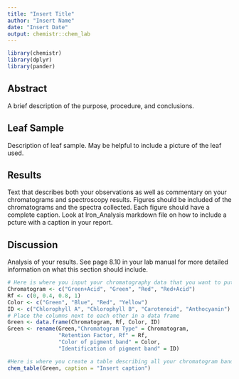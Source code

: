 ```yaml
---
title: "Insert Title"
author: "Insert Name"
date: "Insert Date"
output: chemistr::chem_lab
---
```


```r
library(chemistr)
library(dplyr)
library(pander)
```

## Abstract

A brief description of the purpose, procedure, and conclusions.

## Leaf Sample

Description of leaf sample.  May be helpful to include a picture of the leaf used.

## Results

Text that describes both your observations as well as commentary on your chromatograms and spectroscopy results.  Figures should be included of the chromatograms and the spectra collected.  Each figure should have a complete caption.  Look at Iron_Analysis markdown file on how to include a pcture with a caption in your report.

## Discussion

Analysis of your results.  See page 8.10 in your lab manual for more detailed information on what this section should include.

```r
# Here is where you input your chromatography data that you want to put into a table.  There should be more than 4 pieces of data.  Make sure as you add another line, you add all components of that piece of data:  Chromatogram, Rf, Color, and ID.
Chromatogram <- c("Green+Acid", "Green", "Red", "Red+Acid")
Rf <- c(0, 0.4, 0.8, 1)
Color <- c("Green", "Blue", "Red", "Yellow")
ID <- c("Chlorophyll A", "Chlorophyll B", "Carotenoid", "Anthocyanin")
# Place the columns next to each other in a data frame
Green <- data.frame(Chromatogram, Rf, Color, ID)
Green <- rename(Green,"Chromatogram Type" = Chromatogram,
                "Retention Factor, Rf" = Rf, 
                "Color of pigment band" = Color, 
                "Identification of pigment band" = ID)
```

```r
#Here is where you create a table describing all your chromatogram bands.  This will include their identities and Rf values.  
chem_table(Green, caption = "Insert caption")
```
